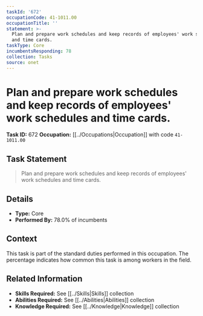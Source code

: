 ```yaml
---
taskId: '672'
occupationCode: 41-1011.00
occupationTitle: ''
statement: >-
  Plan and prepare work schedules and keep records of employees' work schedules
  and time cards.
taskType: Core
incumbentsResponding: 78
collection: Tasks
source: onet
---
```

# Plan and prepare work schedules and keep records of employees' work schedules and time cards.

**Task ID:** 672
**Occupation:** [[../Occupations|Occupation]] with code `41-1011.00`

## Task Statement

> Plan and prepare work schedules and keep records of employees' work schedules and time cards.

## Details

- **Type:** Core
- **Performed By:** 78.0% of incumbents

## Context

This task is part of the standard duties performed in this occupation. The percentage indicates how common this task is among workers in the field.

## Related Information

- **Skills Required:** See [[../Skills|Skills]] collection
- **Abilities Required:** See [[../Abilities|Abilities]] collection
- **Knowledge Required:** See [[../Knowledge|Knowledge]] collection
